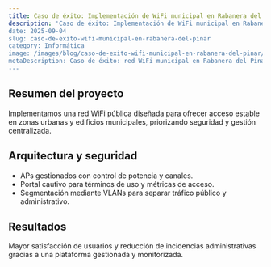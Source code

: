 ```yaml
---
title: Caso de éxito: Implementación de WiFi municipal en Rabanera del Pinar
description: 'Caso de éxito: Implementación de WiFi municipal en Rabanera del Pinar
date: 2025-09-04
slug: caso-de-exito-wifi-municipal-en-rabanera-del-pinar
category: Informática
image: /images/blog/caso-de-exito-wifi-municipal-en-rabanera-del-pinar/caso-de-exito-wifi-municipal-en-rabanera-del-pinar-hero-001.webp
metaDescription: Caso de éxito: red WiFi municipal en Rabanera del Pinar con cobertura optimizada, portal cautivo y gestión centralizada.
---
```


## Resumen del proyecto

Implementamos una red WiFi pública diseñada para ofrecer acceso estable en zonas urbanas y edificios municipales, priorizando seguridad y gestión centralizada.

## Arquitectura y seguridad

- APs gestionados con control de potencia y canales.
- Portal cautivo para términos de uso y métricas de acceso.
- Segmentación mediante VLANs para separar tráfico público y administrativo.

## Resultados

Mayor satisfacción de usuarios y reducción de incidencias administrativas gracias a una plataforma gestionada y monitorizada.

